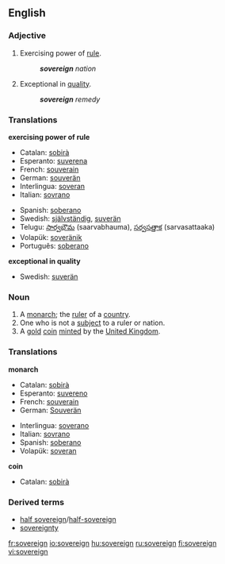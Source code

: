 ==English==

===Adjective===
{{en-adj-more}}

# Exercising power of [[rule]].
#: '''''sovereign''' nation''
# Exceptional in [[quality]].
#: '''''sovereign''' remedy''

===Translations===
'''exercising power of rule'''
{{top}}
*Catalan: [[sobirà]]
*Esperanto: [[suverena]]
*French: [[souverain]]
*German: [[souverän]]
*Interlingua: [[soveran]]
*Italian: [[sovrano]]
{{mid}}
*Spanish: [[soberano]]
*Swedish: [[självständig]], [[suverän]]
*Telugu: [[సార్వభౌమ]] (saarvabhauma), [[సర్వసత్తాక]] (sarvasattaaka)
*Volapük: [[soveränik]]
*Português: [[soberano]]
{{bottom}}

'''exceptional in quality'''
{{top}}
{{mid}}
*Swedish: [[suverän]]
{{bottom}}
 
===Noun===
{{en-noun}}

#A [[monarch]]; the [[ruler]] of a [[country]].
#One who is not a [[subject]] to a ruler or nation.
#A [[gold]] [[coin]] [[mint]]ed by the [[United Kingdom]].

===Translations===
'''monarch'''
{{top}}
*Catalan: [[sobirà]] {{m}}
*Esperanto: [[suvereno]]
*French: [[souverain]] {{m}}
*German: [[Souverän]]
{{mid}}
*Interlingua: [[soverano]]
*Italian: [[sovrano]]
*Spanish: [[soberano]]
*Volapük: [[soveran]]
{{bottom}}

'''coin'''
{{top}}
*Catalan: [[sobirà]] {{m}}
{{mid}}
{{bottom}}

===Derived terms===
*[[half sovereign]]/[[half-sovereign]]
*[[sovereignty]]

[[fr:sovereign]]
[[io:sovereign]]
[[hu:sovereign]]
[[ru:sovereign]]
[[fi:sovereign]]
[[vi:sovereign]]